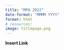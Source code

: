 ```yaml
---
title: "MPA 2022"
date-format: "MMMM YYYY"
format: html
# resources: 
image: titlepage.png
---
```


**Insert Link**